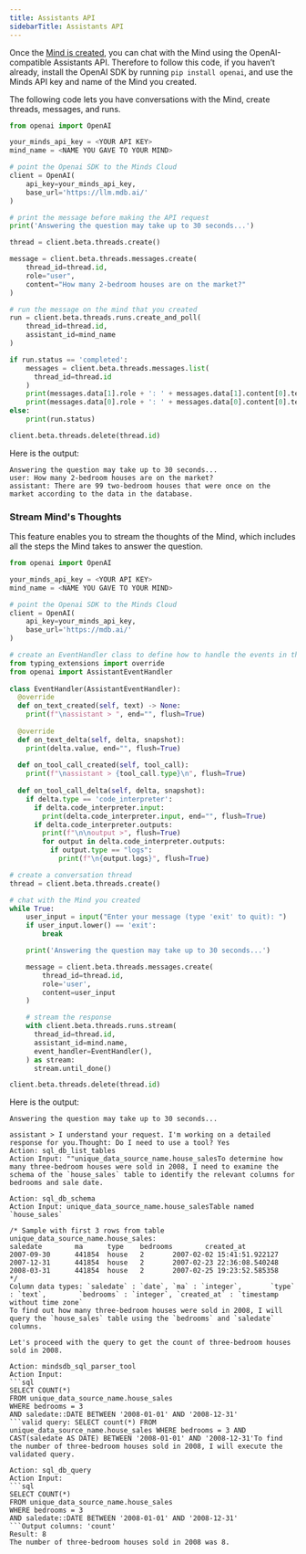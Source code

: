 ```yaml
---
title: Assistants API
sidebarTitle: Assistants API
---
```


Once the [Mind is created](/docs/data-mind), you can chat with the Mind using the OpenAI-compatible Assistants API. Therefore to follow this code, if you haven’t already, install the OpenAI SDK by running `pip install openai`, and use the Minds API key and name of the Mind you created.

The following code lets you have conversations with the Mind, create threads, messages, and runs.

```python
from openai import OpenAI

your_minds_api_key = <YOUR API KEY>
mind_name = <NAME YOU GAVE TO YOUR MIND>

# point the Openai SDK to the Minds Cloud
client = OpenAI(
    api_key=your_minds_api_key,
    base_url='https://llm.mdb.ai/'
)

# print the message before making the API request
print('Answering the question may take up to 30 seconds...')

thread = client.beta.threads.create()

message = client.beta.threads.messages.create(
    thread_id=thread.id,
    role="user",
    content="How many 2-bedroom houses are on the market?"
)

# run the message on the mind that you created
run = client.beta.threads.runs.create_and_poll(
    thread_id=thread.id,
    assistant_id=mind_name
)

if run.status == 'completed':
    messages = client.beta.threads.messages.list(
      thread_id=thread.id
    )
    print(messages.data[1].role + ': ' + messages.data[1].content[0].text.value)
    print(messages.data[0].role + ': ' + messages.data[0].content[0].text.value)
else:
    print(run.status)

client.beta.threads.delete(thread.id)
```

Here is the output:

```
Answering the question may take up to 30 seconds...
user: How many 2-bedroom houses are on the market?
assistant: There are 99 two-bedroom houses that were once on the market according to the data in the database.
```

### Stream Mind's Thoughts

This feature enables you to stream the thoughts of the Mind, which includes all the steps the Mind takes to answer the question.

```python
from openai import OpenAI

your_minds_api_key = <YOUR API KEY>
mind_name = <NAME YOU GAVE TO YOUR MIND>

# point the Openai SDK to the Minds Cloud
client = OpenAI(
    api_key=your_minds_api_key,
    base_url='https://mdb.ai/'
)

# create an EventHandler class to define how to handle the events in the response stream
from typing_extensions import override
from openai import AssistantEventHandler
 
class EventHandler(AssistantEventHandler):    
  @override
  def on_text_created(self, text) -> None:
    print(f"\nassistant > ", end="", flush=True)
      
  @override
  def on_text_delta(self, delta, snapshot):
    print(delta.value, end="", flush=True)
      
  def on_tool_call_created(self, tool_call):
    print(f"\nassistant > {tool_call.type}\n", flush=True)
  
  def on_tool_call_delta(self, delta, snapshot):
    if delta.type == 'code_interpreter':
      if delta.code_interpreter.input:
        print(delta.code_interpreter.input, end="", flush=True)
      if delta.code_interpreter.outputs:
        print(f"\n\noutput >", flush=True)
        for output in delta.code_interpreter.outputs:
          if output.type == "logs":
            print(f"\n{output.logs}", flush=True)

# create a conversation thread
thread = client.beta.threads.create()

# chat with the Mind you created
while True:
    user_input = input("Enter your message (type 'exit' to quit): ")
    if user_input.lower() == 'exit':
        break

    print('Answering the question may take up to 30 seconds...')

    message = client.beta.threads.messages.create(
        thread_id=thread.id,
        role='user',
        content=user_input
    )

    # stream the response
    with client.beta.threads.runs.stream(
      thread_id=thread.id,
      assistant_id=mind.name,
      event_handler=EventHandler(),
    ) as stream:
      stream.until_done()

client.beta.threads.delete(thread.id)
```

Here is the output:

```
Answering the question may take up to 30 seconds...

assistant > I understand your request. I'm working on a detailed response for you.Thought: Do I need to use a tool? Yes
Action: sql_db_list_tables
Action Input: ""unique_data_source_name.house_salesTo determine how many three-bedroom houses were sold in 2008, I need to examine the schema of the `house_sales` table to identify the relevant columns for bedrooms and sale date. 

Action: sql_db_schema
Action Input: unique_data_source_name.house_salesTable named `house_sales`

/* Sample with first 3 rows from table unique_data_source_name.house_sales:
saledate        ma      type    bedrooms        created_at
2007-09-30      441854  house   2       2007-02-02 15:41:51.922127
2007-12-31      441854  house   2       2007-02-23 22:36:08.540248
2008-03-31      441854  house   2       2007-02-25 19:23:52.585358
*/
Column data types: `saledate` : `date`, `ma` : `integer`,       `type` : `text`,        `bedrooms` : `integer`, `created_at` : `timestamp without time zone`
To find out how many three-bedroom houses were sold in 2008, I will query the `house_sales` table using the `bedrooms` and `saledate` columns. 

Let's proceed with the query to get the count of three-bedroom houses sold in 2008.

Action: mindsdb_sql_parser_tool
Action Input: 
```sql
SELECT COUNT(*) 
FROM unique_data_source_name.house_sales 
WHERE bedrooms = 3 
AND saledate::DATE BETWEEN '2008-01-01' AND '2008-12-31'
```valid query: SELECT count(*) FROM unique_data_source_name.house_sales WHERE bedrooms = 3 AND CAST(saledate AS DATE) BETWEEN '2008-01-01' AND '2008-12-31'To find the number of three-bedroom houses sold in 2008, I will execute the validated query.

Action: sql_db_query
Action Input: 
```sql
SELECT COUNT(*) 
FROM unique_data_source_name.house_sales 
WHERE bedrooms = 3 
AND saledate::DATE BETWEEN '2008-01-01' AND '2008-12-31'
```Output columns: 'count'
Result: 8
The number of three-bedroom houses sold in 2008 was 8.
```
